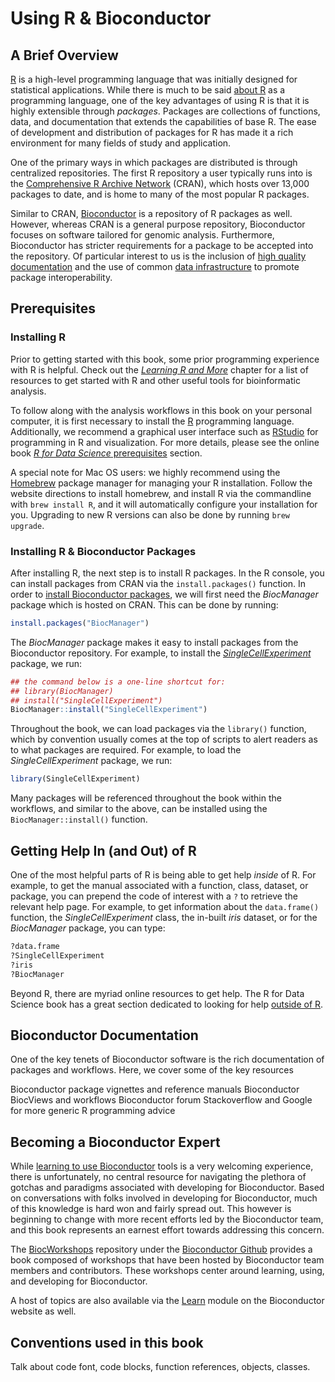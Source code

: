 # Using R & Bioconductor {#using-r-and-bioconductor}

## A Brief Overview

[R](http://www.r-project.org/) is a high-level programming language that was initially designed for statistical applications. While there is much to be said [about R](https://www.r-project.org/about.html) as a programming language, one of the key advantages of using R is that it is highly extensible through _packages_. Packages are collections of functions, data, and documentation that extends the capabilities of base R. The ease of development and distribution of packages for R has made it a rich environment for many fields of study and application.

One of the primary ways in which packages are distributed is through centralized repositories. The first R repository a user typically runs into is the [Comprehensive R Archive Network](https://cran.r-project.org/mirrors.html) (CRAN), which hosts over 13,000 packages to date, and is home to many of the most popular R packages. 

Similar to CRAN, [Bioconductor](https://bioconductor.org) is a repository of R packages as well. However, whereas CRAN is a general purpose repository, Bioconductor focuses on software tailored for genomic analysis. Furthermore, Bioconductor has stricter requirements for a package to be accepted into the repository. Of particular interest to us is the inclusion of [high quality documentation](#learning-more) and the use of common [data infrastructure](#data-infrastructure) to promote package interoperability.


## Prerequisites {#prerequisites}

### Installing R

Prior to getting started with this book, some prior programming experience with R is helpful. Check out the [_Learning R and More_](#learning-r-and-more) chapter for a list of resources to get started with R and other useful tools for bioinformatic analysis.

To follow along with the analysis workflows in this book on your personal computer, it is first necessary to install the [R](http://www.r-project.org/) programming language. Additionally, we recommend a graphical user interface such as [RStudio](http://www.rstudio.com/download) for programming in R and visualization. For more details, please see the online book [_R for Data Science_ prerequisites](https://r4ds.had.co.nz/introduction.html#prerequisites) section.

A special note for Mac OS users: we highly recommend using the [Homebrew](https://brew.sh/) package manager for managing your R installation. Follow the website directions to install homebrew, and install R via the commandline with `brew install R`, and it will automatically configure your installation for you. Upgrading to new R versions can also be done by running `brew upgrade`.

### Installing R & Bioconductor Packages

After installing R, the next step is to install R packages. In the R console, you can install packages from CRAN via the `install.packages()` function. In order to [install Bioconductor packages](https://www.bioconductor.org/install/), we will first need the _BiocManager_ package which is hosted on CRAN. This can be done by running:

```r
install.packages("BiocManager")
```

The _BiocManager_ package makes it easy to install packages from the Bioconductor repository. For example, to install the [_SingleCellExperiment_](https://bioconductor.org/packages/release/bioc/html/SingleCellExperiment.html) package, we run:

```r
## the command below is a one-line shortcut for:
## library(BiocManager)
## install("SingleCellExperiment")
BiocManager::install("SingleCellExperiment")
```

Throughout the book, we can load packages via the `library()` function, which by convention usually comes at the top of scripts to alert readers as to what packages are required. For example, to load the _SingleCellExperiment_ package, we run:

```r
library(SingleCellExperiment)
```

Many packages will be referenced throughout the book within the workflows, and similar to the above, can be installed using the `BiocManager::install()` function. 


## Getting Help In (and Out) of R

One of the most helpful parts of R is being able to get help _inside_ of R. For example, to get the manual associated with a function, class, dataset, or package, you can prepend the code of interest with a `?` to retrieve the relevant help page. For example, to get information about the `data.frame()` function, the _SingleCellExperiment_ class, the in-built _iris_ dataset, or for the _BiocManager_ package, you can type:

```r
?data.frame
?SingleCellExperiment
?iris
?BiocManager
```

Beyond R, there are myriad online resources to get help. The R for Data Science book has a great section dedicated to looking for help [outside of R](https://r4ds.had.co.nz/introduction.html#getting-help-and-learning-more).


## Bioconductor Documentation {#bioconductor-documentation}

One of the key tenets of Bioconductor software is the rich documentation of packages and workflows. Here, we cover some of the key resources 

Bioconductor package vignettes and reference manuals
Bioconductor BiocViews and workflows
Bioconductor forum
Stackoverflow and Google for more generic R programming advice



## Becoming a Bioconductor Expert {#becoming-a-bioconductor-expert}

While [learning to use Bioconductor](#bioconductor-documentation) tools is a very welcoming experience, there is unfortunately, no central resource for navigating the plethora of gotchas and paradigms associated with developing for Bioconductor. Based on conversations with folks involved in developing for Bioconductor, much of this knowledge is hard won and fairly spread out. This however is beginning to change with more recent efforts led by the Bioconductor team, and this book represents an earnest effort towards addressing this concern.

The [BiocWorkshops](https://github.com/Bioconductor/BiocWorkshops) repository under the [Bioconductor Github](https://github.com/Bioconductor/) provides a book composed of workshops that have been hosted by Bioconductor team members and contributors. These workshops center around learning, using, and developing for Bioconductor.

A host of topics are also available via the [Learn](http://bioconductor.org/help/course-materials/) module on the Bioconductor website as well.



## Conventions used in this book

Talk about code font, code blocks, function references, objects, classes.
